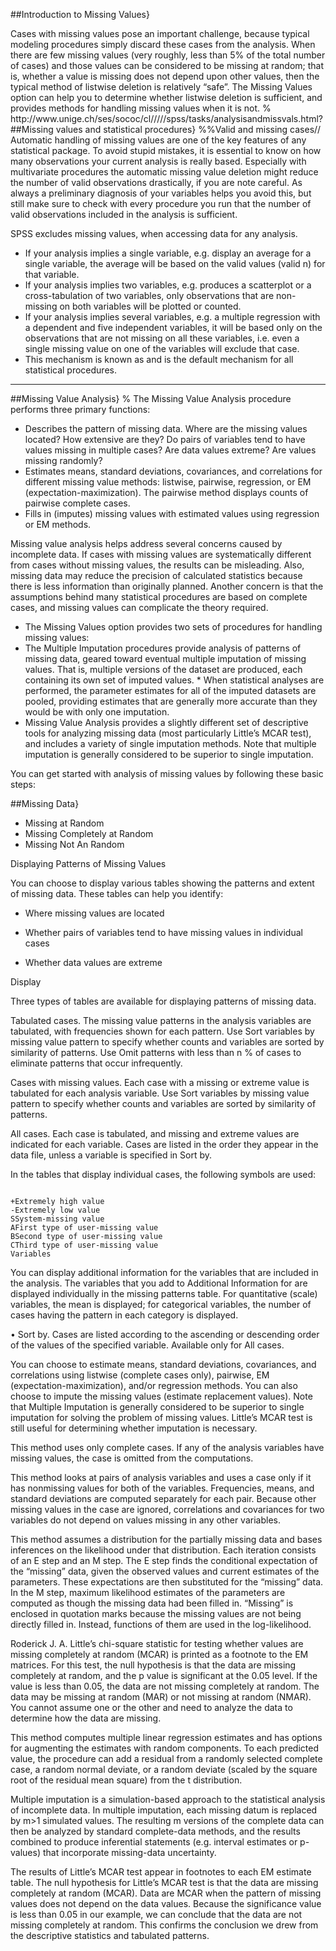 
##Introduction to Missing Values}

Cases with missing values pose an important challenge, because typical modeling procedures simply discard these cases from the analysis. When there are few missing values (very roughly, less than 5\% of the total number of cases) and those values can be considered to be missing at random; that is, whether a value is missing does not depend upon other values, then the typical method of listwise deletion is relatively "safe". The Missing Values option can help you to determine whether listwise deletion is sufficient, and provides methods for handling missing values when it is not.
% http://www.unige.ch/ses/sococ/cl/////spss/tasks/analysisandmissvals.html?
##Missing values and statistical procedures}
%%Valid and missing cases//
Automatic handling of missing values are one of the key features of any statistical package. To avoid stupid mistakes, it is essential to know on how many observations your current analysis is really based. Especially with multivariate procedures the automatic missing value deletion might reduce the number of valid observations drastically, if you are note careful. As always a preliminary diagnosis of your variables helps you avoid this, but still make sure to check with every procedure you run that the number of valid observations included in the analysis is sufficient.

SPSS excludes missing values, when accessing data for any analysis.


*  If your analysis implies a single variable, e.g. display an average for a single variable, the average will be based on the valid values (valid n) for that variable.
*  If your analysis implies two variables, e.g. produces a scatterplot or a cross-tabulation of two variables, only observations that are non-missing on both variables will be plotted or counted.
*  If your analysis implies several variables, e.g. a multiple regression with a dependent and five independent variables, it will be based only on the observations that are not missing on all these variables, i.e. even a single missing value on one of the variables will exclude that case.
*  This mechanism is known as \textbf{\textit{Listwise missing value deletion}} and is the default mechanism for all statistical procedures. 

-------------------------------------------------------------------
##Missing Value Analysis}
%
The Missing Value Analysis procedure performs three primary functions:


*  Describes the pattern of missing data. Where are the missing values located? How extensive
are they? Do pairs of variables tend to have values missing in multiple cases? Are data
values extreme? Are values missing randomly?
*  Estimates means, standard deviations, covariances, and correlations for different missing
value methods: listwise, pairwise, regression, or EM (expectation-maximization). The
pairwise method displays counts of pairwise complete cases.
*  Fills in (imputes) missing values with estimated values using regression or EM methods.


Missing value analysis helps address several concerns caused by incomplete data. If cases with
missing values are systematically different from cases without missing values, the results can be
misleading. Also, missing data may reduce the precision of calculated statistics because there
is less information than originally planned. Another concern is that the assumptions behind
many statistical procedures are based on complete cases, and missing values can complicate
the theory required.



\subsection{Missing Value Analysis versus Multiple Imputation procedures}

*  The Missing Values option provides two sets of procedures for handling missing values:
*  The Multiple Imputation procedures provide analysis of patterns of missing data, geared toward eventual multiple imputation of missing values. That is, multiple versions of the dataset are produced, each containing its own set of imputed values. *  When statistical analyses are performed, the parameter estimates for all of the imputed datasets are pooled, providing estimates that are generally more accurate than they would be with only one imputation.
* 
Missing Value Analysis provides a slightly different set of descriptive tools for analyzing missing data (most particularly Little's MCAR test), and includes a variety of single imputation methods. Note that multiple imputation is generally considered to be superior to single imputation.



\subsection{Missing Values Tasks}

You can get started with analysis of missing values by following these basic steps:

\begin{enumerate}
*   Examine missingness. Use Missing Value Analysis and Analyze Patterns to explore patterns of missing values in your data and determine whether multiple imputation is necessary.

*  Impute missing values. Use Impute Missing Data Values to multiply impute missing values.

*  Analyze "complete" data. Use any procedure that supports multiple imputation data. See Analyzing Multiple Imputation Data for information on analyzing multiple imputation datasets and a list of procedures which support these data.
\end{enumerate}

##Missing Data}


*  Missing at Random
*  Missing Completely at Random
*  Missing Not An Random

Displaying Patterns of Missing Values

You can choose to display various tables showing the patterns and extent of missing data. These tables can help you identify:


*  Where missing values are located

*  Whether pairs of variables tend to have missing values in individual cases

*  Whether data values are extreme


Display

Three types of tables are available for displaying patterns of missing data.

Tabulated cases. The missing value patterns in the analysis variables are tabulated, with frequencies shown for each pattern. Use Sort variables by missing value pattern to specify whether counts and variables are sorted by similarity of patterns. Use Omit patterns with less than n \% of cases to eliminate patterns that occur infrequently.

Cases with missing values. Each case with a missing or extreme value is tabulated for each analysis variable. Use Sort variables by missing value pattern to specify whether counts and variables are sorted by similarity of patterns.

All cases. Each case is tabulated, and missing and extreme values are indicated for each variable. Cases are listed in the order they appear in the data file, unless a variable is specified in Sort by.

In the tables that display individual cases, the following symbols are used:

<pre><code>
+Extremely high value
-Extremely low value
SSystem-missing value
AFirst type of user-missing value
BSecond type of user-missing value
CThird type of user-missing value
Variables
</code></pre>

You can display additional information for the variables that are included in the analysis. The variables that you add to Additional Information for are displayed individually in the missing patterns table. For quantitative (scale) variables, the mean is displayed; for categorical variables, the number of cases having the pattern in each category is displayed.

• Sort by. Cases are listed according to the ascending or descending order of the values of the specified variable. Available only for All cases.

\subsubsection*{Estimating Statistics and Imputing Missing Values}

You can choose to estimate means, standard deviations, covariances, and correlations using listwise (complete cases only), pairwise, EM (expectation-maximization), and/or regression methods. You can also choose to impute the missing values (estimate replacement values). Note that Multiple Imputation is generally considered to be superior to single imputation for solving the problem of missing values. Little's MCAR test is still useful for determining whether imputation is necessary.

\subsubsection*{Listwise Method}

This method uses only complete cases. If any of the analysis variables have missing values, the case is omitted from the computations.

\subsubsection*{Pairwise Method}

This method looks at pairs of analysis variables and uses a case only if it has nonmissing values for both of the variables. Frequencies, means, and standard deviations are computed separately for each pair. Because other missing values in the case are ignored, correlations and covariances for two variables do not depend on values missing in any other variables.

\subsubsection*{EM Method}

This method assumes a distribution for the partially missing data and bases inferences on the likelihood under that distribution. Each iteration consists of an E step and an M step. The E step finds the conditional expectation of the "missing" data, given the observed values and current estimates of the parameters. These expectations are then substituted for the "missing" data. In the M step, maximum likelihood estimates of the parameters are computed as though the missing data had been filled in. "Missing" is enclosed in quotation marks because the missing values are not being directly filled in. Instead, functions of them are used in the log-likelihood.

Roderick J. A. Little's chi-square statistic for testing whether values are missing completely at random (MCAR) is printed as a footnote to the EM matrices. For this test, the null hypothesis is that the data are missing completely at random, and the p value is significant at the 0.05 level. If the value is less than 0.05, the data are not missing completely at random. The data may be missing at random (MAR) or not missing at random (NMAR). You cannot assume one or the other and need to analyze the data to determine how the data are missing.

\subsubsection*{Regression Method}

This method computes multiple linear regression estimates and has options for augmenting the estimates with random components. To each predicted value, the procedure can add a residual from a randomly selected complete case, a random normal deviate, or a random deviate (scaled by the square root of the residual mean square) from the t distribution.
\subsection{Multiple Imputation}

Multiple imputation is a simulation-based approach to the statistical analysis of incomplete data. In multiple imputation, each missing datum is replaced by m>1 simulated values. The resulting m versions of the complete data can then be analyzed by standard complete-data methods, and the results combined to produce inferential statements (e.g. interval estimates or p-values) that incorporate missing-data uncertainty.

\subsection{Little's MCAR test}
The results of Little’s MCAR test appear in footnotes to each EM estimate table. The null
hypothesis for Little’s MCAR test is that the data are missing completely at random (MCAR).
Data are MCAR when the pattern of missing values does not depend on the data values. Because
the significance value is less than 0.05 in our example, we can conclude that the data are not
missing completely at random. This confirms the conclusion we drew from the descriptive
statistics and tabulated patterns.

